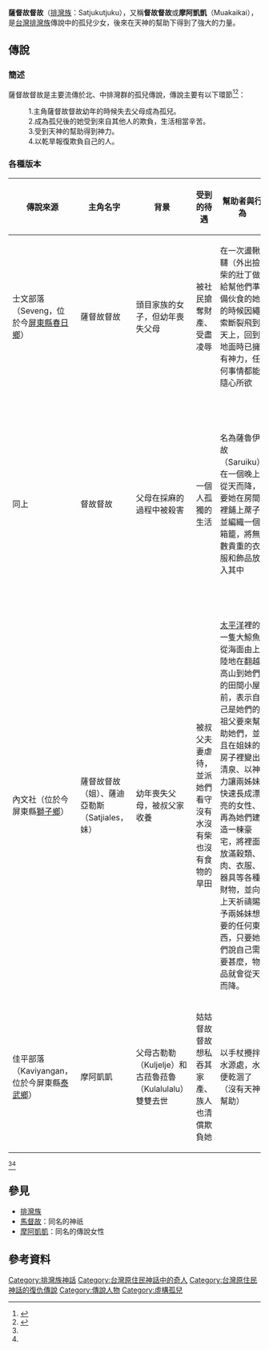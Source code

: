 '''薩督故督故'''（[[排灣族|排灣族]]：Satjukutjuku），又稱'''督故督故'''或'''摩阿凱凱'''（Muakaikai），是[[台灣|台灣]][[排灣族|排灣族]]傳說中的孤兒少女，後來在天神的幫助下得到了強大的力量。
==傳說==
===簡述===
薩督故督故是主要流傳於北、中排灣群的孤兒傳說，傳說主要有以下環節<ref name="番族慣習調查報告書第五卷排灣族．第一冊">{{cite book|last=|first=|date=2003-10-01|title=番族慣習調查報告書第五卷排灣族．第一冊|url=https://tm.ncl.edu.tw/article?u=022_004_00003740&lang=chn|location=|publisher=中央研究院民族所|page=|isbn=9789576719721|author=臺灣總督府臨時臺灣舊慣調查會|access-date=2021-01-30|archive-date=2021-01-11|archive-url=https://web.archive.org/web/20210111005448/https://tm.ncl.edu.tw/article?u=022_004_00003740&lang=chn|dead-url=no}}</ref><ref name="原語による台灣高砂族傳說集">{{cite book|last=|first=|date=1935|title=原語による台灣高砂族傳說集|work=|url=http://www.smcbook.com.tw/smc/index.php?route=product/product&product_id=200|location=|publisher=南天書局|page=|isbn=9789576383045|author=小川尚義、淺井惠倫|access-date=2021-05-14|archive-date=2020-10-17|archive-url=https://web.archive.org/web/20201017010908/http://www.smcbook.com.tw/smc/index.php?route=product%2Fproduct&product_id=200|dead-url=yes}}</ref>：

:1.主角薩督故督故幼年的時候失去父母成為孤兒。
:2.成為孤兒後的她受到來自其他人的欺負，生活相當辛苦。
:3.受到天神的幫助得到神力。
:4.以乾旱報復欺負自己的人。

===各種版本===
{|class="wikitable" style="margin:0 0 .5em .5em; border:1px solid #ccc;"
|-style="text-align:center;background-color:#eee"
!傳說來源!!主角名字!!背景!!受到的待遇!!幫助者與行為!!結局
|-
|士文部落（Seveng，位於今[[屏東縣|屏東縣]][[春日鄉|春日鄉]]）
|薩督故督故
|頭目家族的女子，但幼年喪失父母
|被社民搶奪財產、受盡凌辱
|在一次盪鞦韆（外出撿柴的壯丁做給幫他們準備伙食的她）的時候因繩索斷裂飛到天上，回到地面時已擁有神力，任何事情都能隨心所欲
|讓全部落的水乾涸作為報復，後來族人道歉後才原諒
|-
|同上
|督故督故
|父母在採麻的過程中被殺害
|一個人孤獨的生活
|名為薩魯伊故（Saruiku）在一個晚上從天而降，要她在房間裡鋪上蓆子並編織一個箱籠，將無數貴重的衣服和飾品放入其中
|族人一開始懷疑她偷竊，但明白緣由後認為是上天憐憫而賜予的她的
|-
|內文社（位於今屏東縣[[獅子鄉_(台灣)|獅子鄉]]）
|薩督故督故（姐）、薩迪亞勒斯（Satjiales，妹）
|幼年喪失父母，被叔父家收養
|被叔父夫妻虐待，並派她們看守沒有水沒有柴也沒有食物的旱田
|[[太平洋|太平洋]]裡的一隻大鯨魚從海面由上陸地在翻越高山到她們的田間小屋前，表示自己是她們的祖父要來幫助她們，並且在姐妹的房子裡變出清泉、以神力讓兩姊妹快速長成漂亮的女性、再為她們建造一棟豪宅，將裡面放滿穀類、肉、衣服、器具等各種財物，並向上天祈禱賜予兩姊妹想要的任何東西，只要她們說自己需要甚麼，物品就會從天而降。
|兩姊妹向上天祈禱向叔父夫妻報復，導致溪流乾涸、叔父夫妻兩人渴死
|-
|佳平部落（Kaviyangan，位於今屏東縣[[泰武鄉|泰武鄉]]）
|摩阿凱凱
|父母古勒勒（Kuljelje）和古菈魯菈魯（Kulalulalu）雙雙去世
|姑姑督故督故想私吞其家產、族人也清償欺負她
|以手杖攪拌水源處，水便乾涸了（沒有天神幫助）
|眾人向她道歉，水才再度湧出
|}<ref name="番族慣習調查報告書第五卷排灣族．第一冊"/><ref name="原語による台灣高砂族傳說集"/>
==參見==
*[[排灣族|排灣族]]
*[[馬督故|馬督故]]：同名的神祇
*[[摩阿凱凱|摩阿凱凱]]：同名的傳說女性
==參考資料==
{{reflist}}

[[Category:排灣族神話|Category:排灣族神話]]
[[Category:台灣原住民神話中的奇人|Category:台灣原住民神話中的奇人]]
[[Category:台灣原住民神話的復仇傳說|Category:台灣原住民神話的復仇傳說]]
[[Category:傳說人物|Category:傳說人物]]
[[Category:虛構孤兒|Category:虛構孤兒]]